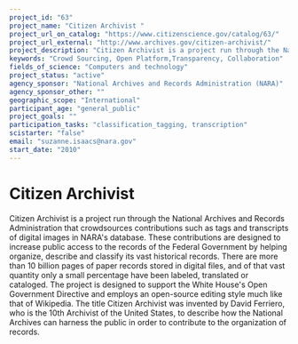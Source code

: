 ```yaml
---
project_id: "63"
project_name: "Citizen Archivist "
project_url_on_catalog: "https://www.citizenscience.gov/catalog/63/"
project_url_external: "http://www.archives.gov/citizen-archivist/"
project_description: "Citizen Archivist is a project run through the National Archives and Records Administration that crowdsources contributions such as tags and transcripts of digital images in NARA&#39;s database. These contributions are designed to increase public access to the records of the Federal Government by helping organize, describe and classify its vast historical records. There are more than 10 billion pages of paper records stored in digital files, and of that vast quantity only a small percentage have been labeled, translated or cataloged. The project is designed to support the White House&#39;s Open Government Directive and employs an open-source editing style much like that of Wikipedia. The title Citizen Archivist was invented by David Ferriero, who is the 10th Archivist of the United States, to describe how the National Archives can harness the public in order to contribute to the organization of records."
keywords: "Crowd Sourcing, Open Platform,Transparency, Collaboration"
fields_of_science: "Computers and technology"
project_status: "active"
agency_sponsor: "National Archives and Records Administration (NARA)"
agency_sponsor_other: ""
geographic_scope: "International"
participant_age: "general_public"
project_goals: ""
participation_tasks: "classification_tagging, transcription"
scistarter: "false"
email: "suzanne.isaacs@nara.gov"
start_date: "2010"
---
```


# Citizen Archivist 

Citizen Archivist is a project run through the National Archives and Records Administration that crowdsources contributions such as tags and transcripts of digital images in NARA&#39;s database. These contributions are designed to increase public access to the records of the Federal Government by helping organize, describe and classify its vast historical records. There are more than 10 billion pages of paper records stored in digital files, and of that vast quantity only a small percentage have been labeled, translated or cataloged. The project is designed to support the White House&#39;s Open Government Directive and employs an open-source editing style much like that of Wikipedia. The title Citizen Archivist was invented by David Ferriero, who is the 10th Archivist of the United States, to describe how the National Archives can harness the public in order to contribute to the organization of records.
